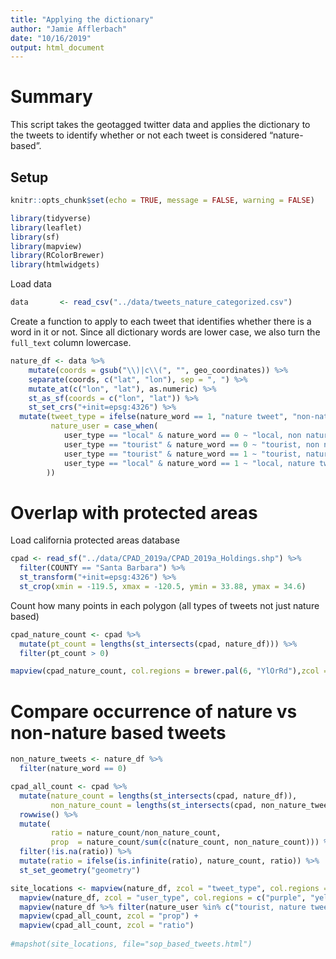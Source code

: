 ```yaml
---
title: "Applying the dictionary"
author: "Jamie Afflerbach"
date: "10/16/2019"
output: html_document
---
```


# Summary 

This script takes the geotagged twitter data and applies the dictionary to the tweets to identify whether or not each tweet is considered "nature-based".

## Setup

```r
knitr::opts_chunk$set(echo = TRUE, message = FALSE, warning = FALSE)

library(tidyverse)
library(leaflet)
library(sf)
library(mapview)
library(RColorBrewer)
library(htmlwidgets)
```

Load data
```r
data       <- read_csv("../data/tweets_nature_categorized.csv")
```

Create a function to apply to each tweet that identifies whether there is a word in it or not. Since all dictionary words are lower case, we also turn the `full_text` column lowercase.

```r
nature_df <- data %>%
    mutate(coords = gsub("\\)|c\\(", "", geo_coordinates)) %>%
    separate(coords, c("lat", "lon"), sep = ", ") %>%
    mutate_at(c("lon", "lat"), as.numeric) %>% 
    st_as_sf(coords = c("lon", "lat")) %>%
    st_set_crs("+init=epsg:4326") %>%
  mutate(tweet_type = ifelse(nature_word == 1, "nature tweet", "non-nature tweet"),
         nature_user = case_when(
            user_type == "local" & nature_word == 0 ~ "local, non nature tweet",
            user_type == "tourist" & nature_word == 0 ~ "tourist, non nature tweet",
            user_type == "tourist" & nature_word == 1 ~ "tourist, nature tweet",
            user_type == "local" & nature_word == 1 ~ "local, nature tweet"
        ))
```

# Overlap with protected areas

Load california protected areas database
```r
cpad <- read_sf("../data/CPAD_2019a/CPAD_2019a_Holdings.shp") %>%
  filter(COUNTY == "Santa Barbara") %>%
  st_transform("+init=epsg:4326") %>%
  st_crop(xmin = -119.5, xmax = -120.5, ymin = 33.88, ymax = 34.6)
```

Count how many points in each polygon (all types of tweets not just nature based)

```r
cpad_nature_count <- cpad %>%
  mutate(pt_count = lengths(st_intersects(cpad, nature_df))) %>%
  filter(pt_count > 0)

mapview(cpad_nature_count, col.regions = brewer.pal(6, "YlOrRd"),zcol = "pt_count")
```


# Compare occurrence of nature vs non-nature based tweets

```r
non_nature_tweets <- nature_df %>% 
  filter(nature_word == 0)

cpad_all_count <- cpad %>%
  mutate(nature_count = lengths(st_intersects(cpad, nature_df)),
         non_nature_count = lengths(st_intersects(cpad, non_nature_tweets))) %>%
  rowwise() %>%
  mutate(
         ratio = nature_count/non_nature_count,
         prop  = nature_count/sum(c(nature_count, non_nature_count))) %>%
  filter(!is.na(ratio)) %>%
  mutate(ratio = ifelse(is.infinite(ratio), nature_count, ratio)) %>% 
  st_set_geometry("geometry")
```



```r

site_locations <- mapview(nature_df, zcol = "tweet_type", col.regions = c("darkgreen", "gray"), layer.name = "Tweet types") + 
  mapview(nature_df, zcol = "user_type", col.regions = c("purple", "yellow"), layer.name = "User types") +
  mapview(nature_df %>% filter(nature_user %in% c("tourist, nature tweet", "local, nature tweet")), zcol = "nature_user", col.regions = c("darkgreen", "midnightblue"), layer.name = "User and nature tweets") +
  mapview(cpad_all_count, zcol = "prop") +
  mapview(cpad_all_count, zcol = "ratio") 
  
#mapshot(site_locations, file="sop_based_tweets.html")
```



